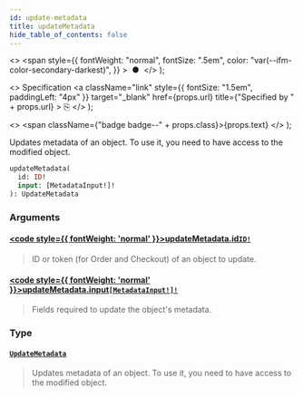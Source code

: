 ```yaml
---
id: update-metadata
title: updateMetadata
hide_table_of_contents: false
---
```


  <>
    <span
      style={{
        fontWeight: "normal",
        fontSize: ".5em",
        color: "var(--ifm-color-secondary-darkest)",
      }}
    >
      &nbsp;●&nbsp;
    </span>
  </>
);

  <>
    Specification
    <a
      className="link"
      style={{ fontSize: "1.5em", paddingLeft: "4px" }}
      target="\_blank"
      href={props.url}
      title={"Specified by " + props.url}
    >
      ⎘
    </a>
  </>
);

  <>
    <span className={"badge badge--" + props.class}>{props.text}</span>
  </>
);

Updates metadata of an object. To use it, you need to have access to the modified object.

```graphql
updateMetadata(
  id: ID!
  input: [MetadataInput!]!
): UpdateMetadata
```

### Arguments

#### [<code style={{ fontWeight: 'normal' }}>updateMetadata.<b>id</b></code>](#)<Bullet />[`ID!`](../../api-reference/scalars/id) <Badge class="secondary" text="non-null"/> <Badge class="secondary" text="scalar"/>

> ID or token (for Order and Checkout) of an object to update.

#### [<code style={{ fontWeight: 'normal' }}>updateMetadata.<b>input</b></code>](#)<Bullet />[`[MetadataInput!]!`](../../api-reference/inputs/metadata-input) <Badge class="secondary" text="non-null"/> <Badge class="secondary" text="input"/>

> Fields required to update the object's metadata.

### Type

#### [`UpdateMetadata`](../../api-reference/objects/update-metadata) <Badge class="secondary" text="object"/>

> Updates metadata of an object. To use it, you need to have access to the modified object.

